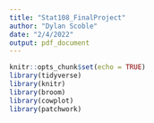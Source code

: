 ```yaml
---
title: "Stat108_FinalProject"
author: "Dylan Scoble"
date: "2/4/2022"
output: pdf_document
---
```


```r
knitr::opts_chunk$set(echo = TRUE)
library(tidyverse)
library(knitr)
library(broom)
library(cowplot)
library(patchwork)
```

